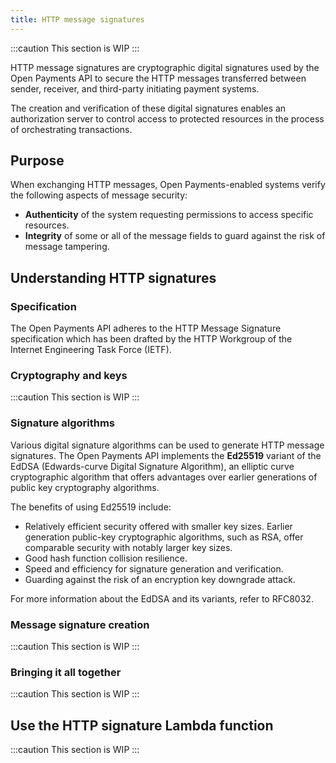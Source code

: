 ```yaml
---
title: HTTP message signatures
---
```



:::caution
This section is WIP
:::

HTTP message signatures are cryptographic digital signatures used by the Open Payments API to secure the HTTP messages transferred between sender, receiver, and third-party initiating payment systems.

The creation and verification of these digital signatures enables an authorization server to control access to protected resources in the process of orchestrating transactions.

## Purpose

When exchanging HTTP messages, Open Payments-enabled systems verify the following aspects of message security:

- **Authenticity** of the system requesting permissions to access specific resources.
- **Integrity** of some or all of the message fields to guard against the risk of message tampering.

## Understanding HTTP signatures

### Specification

The Open Payments API adheres to the <LinkOut href='https://datatracker.ietf.org/doc/draft-ietf-httpbis-message-signatures/'>HTTP Message Signature specification</LinkOut> which has been drafted by the HTTP Workgroup of the Internet Engineering Task Force (IETF).

### Cryptography and keys

:::caution
This section is WIP
:::

### Signature algorithms

Various digital signature algorithms can be used to generate HTTP message signatures. The Open Payments API implements the **Ed25519** variant of the EdDSA (Edwards-curve Digital Signature Algorithm), an elliptic curve cryptographic algorithm that offers advantages over earlier generations of public key cryptography algorithms.

The benefits of using Ed25519 include:

- Relatively efficient security offered with smaller key sizes. Earlier generation public-key cryptographic algorithms, such as RSA, offer comparable security with notably larger key sizes.
- Good hash function collision resilience.
- Speed and efficiency for signature generation and verification.
- Guarding against the risk of an encryption key downgrade attack.

For more information about the EdDSA and its variants, refer to <LinkOut href='https://datatracker.ietf.org/doc/html/rfc8032'>RFC8032</LinkOut>.

### Message signature creation

:::caution
This section is WIP
:::

### Bringing it all together

:::caution
This section is WIP
:::

## Use the HTTP signature Lambda function

:::caution
This section is WIP
:::
